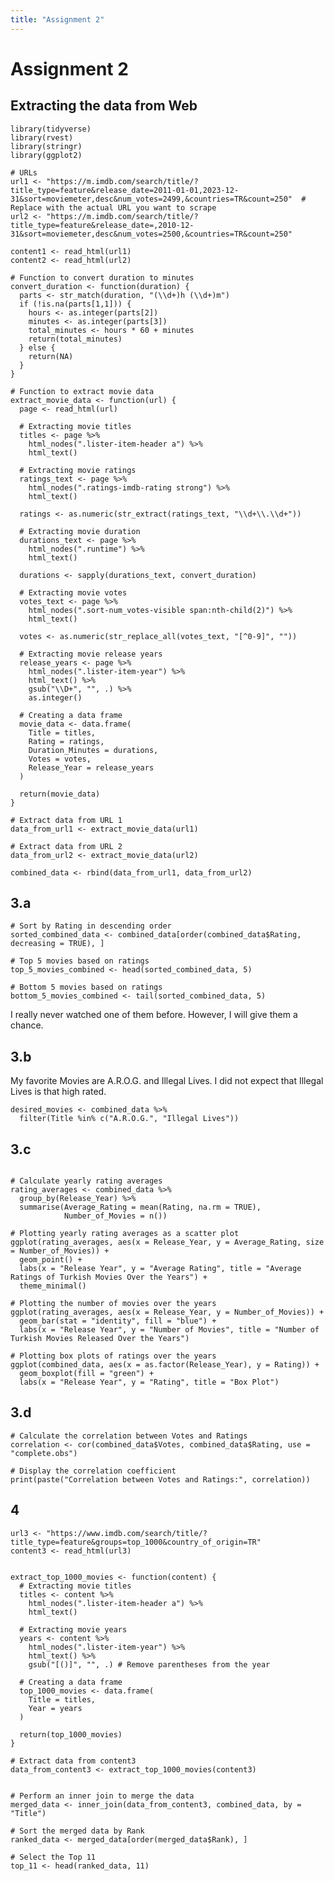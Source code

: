 ```yaml
---
title: "Assignment 2"
---
```


# Assignment 2

## Extracting the data from Web

```         
library(tidyverse)
library(rvest)
library(stringr)
library(ggplot2)

# URLs
url1 <- "https://m.imdb.com/search/title/?title_type=feature&release_date=2011-01-01,2023-12-31&sort=moviemeter,desc&num_votes=2499,&countries=TR&count=250"  # Replace with the actual URL you want to scrape
url2 <- "https://m.imdb.com/search/title/?title_type=feature&release_date=,2010-12-31&sort=moviemeter,desc&num_votes=2500,&countries=TR&count=250"

content1 <- read_html(url1)
content2 <- read_html(url2)

# Function to convert duration to minutes
convert_duration <- function(duration) {
  parts <- str_match(duration, "(\\d+)h (\\d+)m")
  if (!is.na(parts[1,1])) {
    hours <- as.integer(parts[2])
    minutes <- as.integer(parts[3])
    total_minutes <- hours * 60 + minutes
    return(total_minutes)
  } else {
    return(NA)
  }
}

# Function to extract movie data
extract_movie_data <- function(url) {
  page <- read_html(url)
  
  # Extracting movie titles
  titles <- page %>%
    html_nodes(".lister-item-header a") %>%
    html_text()
  
  # Extracting movie ratings
  ratings_text <- page %>%
    html_nodes(".ratings-imdb-rating strong") %>%
    html_text()
  
  ratings <- as.numeric(str_extract(ratings_text, "\\d+\\.\\d+"))
  
  # Extracting movie duration
  durations_text <- page %>%
    html_nodes(".runtime") %>%
    html_text()
  
  durations <- sapply(durations_text, convert_duration)
  
  # Extracting movie votes
  votes_text <- page %>%
    html_nodes(".sort-num_votes-visible span:nth-child(2)") %>%
    html_text()
  
  votes <- as.numeric(str_replace_all(votes_text, "[^0-9]", ""))
  
  # Extracting movie release years
  release_years <- page %>%
    html_nodes(".lister-item-year") %>%
    html_text() %>%
    gsub("\\D+", "", .) %>%
    as.integer()
  
  # Creating a data frame
  movie_data <- data.frame(
    Title = titles,
    Rating = ratings,
    Duration_Minutes = durations,
    Votes = votes,
    Release_Year = release_years
  )
  
  return(movie_data)
}

# Extract data from URL 1
data_from_url1 <- extract_movie_data(url1)

# Extract data from URL 2
data_from_url2 <- extract_movie_data(url2)

combined_data <- rbind(data_from_url1, data_from_url2)
```

## 3.a

```         
# Sort by Rating in descending order
sorted_combined_data <- combined_data[order(combined_data$Rating, decreasing = TRUE), ]

# Top 5 movies based on ratings
top_5_movies_combined <- head(sorted_combined_data, 5)

# Bottom 5 movies based on ratings
bottom_5_movies_combined <- tail(sorted_combined_data, 5)
```

I really never watched one of them before. However, I will give them a chance.

## 3.b

My favorite Movies are A.R.O.G. and Illegal Lives. I did not expect that Illegal Lives is that high rated.

```         
desired_movies <- combined_data %>%
  filter(Title %in% c("A.R.O.G.", "Illegal Lives"))
```

## 3.c

```         

# Calculate yearly rating averages
rating_averages <- combined_data %>%
  group_by(Release_Year) %>%
  summarise(Average_Rating = mean(Rating, na.rm = TRUE),
            Number_of_Movies = n())

# Plotting yearly rating averages as a scatter plot
ggplot(rating_averages, aes(x = Release_Year, y = Average_Rating, size = Number_of_Movies)) +
  geom_point() +
  labs(x = "Release Year", y = "Average Rating", title = "Average Ratings of Turkish Movies Over the Years") +
  theme_minimal()

# Plotting the number of movies over the years
ggplot(rating_averages, aes(x = Release_Year, y = Number_of_Movies)) +
  geom_bar(stat = "identity", fill = "blue") +
  labs(x = "Release Year", y = "Number of Movies", title = "Number of Turkish Movies Released Over the Years")

# Plotting box plots of ratings over the years
ggplot(combined_data, aes(x = as.factor(Release_Year), y = Rating)) +
  geom_boxplot(fill = "green") +
  labs(x = "Release Year", y = "Rating", title = "Box Plot")
```

## 3.d

```         
# Calculate the correlation between Votes and Ratings
correlation <- cor(combined_data$Votes, combined_data$Rating, use = "complete.obs")

# Display the correlation coefficient
print(paste("Correlation between Votes and Ratings:", correlation))
```

## 4

```         
url3 <- "https://www.imdb.com/search/title/?title_type=feature&groups=top_1000&country_of_origin=TR"
content3 <- read_html(url3)


extract_top_1000_movies <- function(content) {
  # Extracting movie titles
  titles <- content %>%
    html_nodes(".lister-item-header a") %>%
    html_text()
  
  # Extracting movie years
  years <- content %>%
    html_nodes(".lister-item-year") %>%
    html_text() %>%
    gsub("[()]", "", .) # Remove parentheses from the year
  
  # Creating a data frame
  top_1000_movies <- data.frame(
    Title = titles,
    Year = years
  )
  
  return(top_1000_movies)
}

# Extract data from content3
data_from_content3 <- extract_top_1000_movies(content3)


# Perform an inner join to merge the data
merged_data <- inner_join(data_from_content3, combined_data, by = "Title")

# Sort the merged data by Rank
ranked_data <- merged_data[order(merged_data$Rank), ]

# Select the Top 11
top_11 <- head(ranked_data, 11)
```
